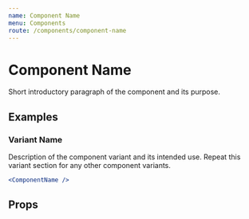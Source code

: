 ```yaml
---
name: Component Name
menu: Components
route: /components/component-name
---
```



# Component Name

Short introductory paragraph of the component and its purpose.

## Examples

### Variant Name

Description of the component variant and its intended use.
Repeat this variant section for any other component variants.

```jsx react-live
<ComponentName />
```

## Props

<PropsTable of={ComponentName} />
